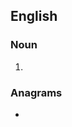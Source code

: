 ==English==

===Noun===
{{head|en|noun form}}

# {{plural of|en|tweener}}

===Anagrams===
* {{anagrams|en|a=eeenrstw|renewest}}